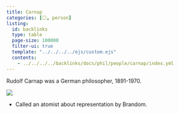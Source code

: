 ```yaml
---
title: Carnap
categories: [⚪, person]
listing:
  id: backlinks
  type: table
  page-size: 100000
  filter-ui: true
  template: "../../../../ejs/custom.ejs"
  contents:
    - ../../../../backlinks/docs/phil/people/carnap/index.yml
---
```


Rudolf Carnap was a German philosopher, 1891-1970.

![](/images/headshots/carnap.jpeg)

- Called an atomist about representation by Brandom.